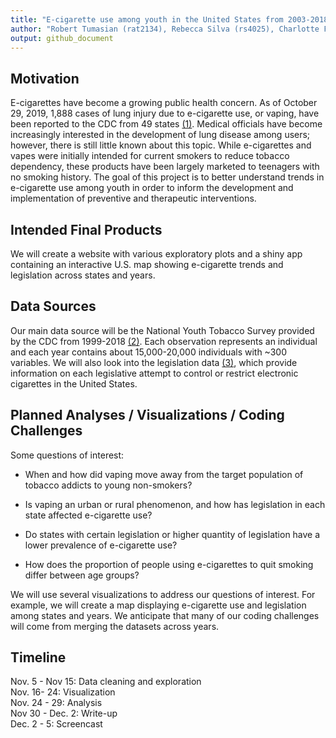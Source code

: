 ```yaml
---
title: "E-cigarette use among youth in the United States from 2003-2018"
author: "Robert Tumasian (rat2134), Rebecca Silva (rs4025), Charlotte Fowler (crf2147) and Madison Stoms (ms5975)"
output: github_document
---
```

## Motivation
E-cigarettes have become a growing public health concern. As of October 29, 2019, 1,888 cases of lung injury due to e-cigarette use, or vaping, have been reported to the CDC from 49 states [(1)](https://www.cdc.gov/tobacco/basic_information/e-cigarettes/severe-lung-disease.html). Medical officials have become increasingly interested in the development of lung disease among users; however, there is still little known about this topic. While e-cigarettes and vapes were initially intended for current smokers to reduce tobacco dependency, these products have been largely marketed to teenagers with no smoking history. The goal of this project is to better understand trends in e-cigarette use among youth in order to inform the development and implementation of preventive and therapeutic interventions.

## Intended Final Products
We will create a website with various exploratory plots and a shiny app containing an interactive U.S. map showing e-cigarette trends and legislation across states and years.

## Data Sources
Our main data source will be the National Youth Tobacco Survey provided by the CDC from 1999-2018 [(2)](https://www.cdc.gov/tobacco/data_statistics/surveys/nyts/data/index.html). Each observation represents an individual and each year contains about 15,000-20,000 individuals with ~300 variables. We will also look into the legislation data [(3)](https://catalog.data.gov/dataset/cdc-state-system-e-cigarette-legislation-youth-access-a2edb), which provide information on each legislative attempt to control or restrict electronic cigarettes in the United States.

## Planned Analyses / Visualizations / Coding Challenges

Some questions of interest:

* When and how did vaping move away from the target population of tobacco addicts to young non-smokers?  

* Is vaping an urban or rural phenomenon, and how has legislation in each state affected e-cigarette use? 

* Do states with certain legislation or higher quantity of legislation have a lower prevalence of e-cigarette use? 

* How does the proportion of people using e-cigarettes to quit smoking differ between age groups?

We will use several visualizations to address our questions of interest. For example, we will create a map displaying e-cigarette use and legislation among states and years. We anticipate that many of our coding challenges will come from merging the datasets across years.

## Timeline
Nov. 5 - Nov 15: Data cleaning and exploration  
Nov. 16- 24: Visualization  
Nov. 24 - 29: Analysis  
Nov 30 - Dec. 2: Write-up  
Dec. 2 - 5: Screencast  
